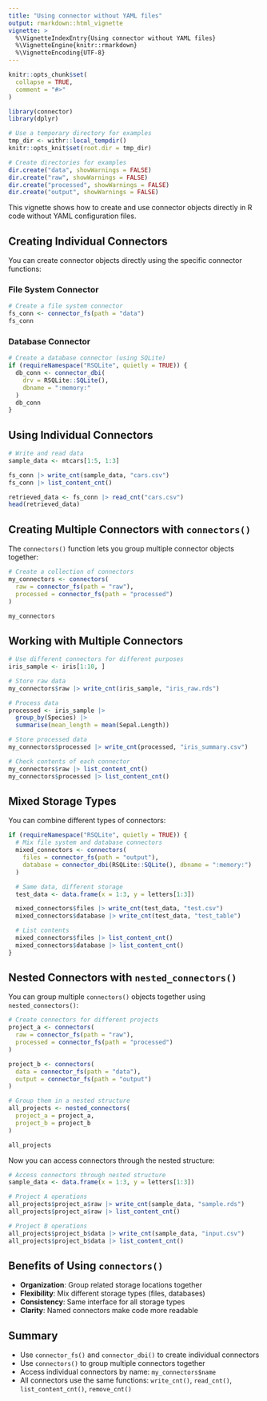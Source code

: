 ```yaml
---
title: "Using connector without YAML files"
output: rmarkdown::html_vignette
vignette: >
  %\VignetteIndexEntry{Using connector without YAML files}
  %\VignetteEngine{knitr::rmarkdown}
  %\VignetteEncoding{UTF-8}
---
```


```r
knitr::opts_chunk$set(
  collapse = TRUE,
  comment = "#>"
)
```

```r
library(connector)
library(dplyr)
```

```r
# Use a temporary directory for examples
tmp_dir <- withr::local_tempdir()
knitr::opts_knit$set(root.dir = tmp_dir)
```

```r
# Create directories for examples
dir.create("data", showWarnings = FALSE)
dir.create("raw", showWarnings = FALSE)
dir.create("processed", showWarnings = FALSE)
dir.create("output", showWarnings = FALSE)
```


This vignette shows how to create and use connector objects directly in R code without YAML configuration files.

## Creating Individual Connectors

You can create connector objects directly using the specific connector functions:

### File System Connector

```r
# Create a file system connector
fs_conn <- connector_fs(path = "data")
fs_conn
```

### Database Connector

```r
# Create a database connector (using SQLite)
if (requireNamespace("RSQLite", quietly = TRUE)) {
  db_conn <- connector_dbi(
    drv = RSQLite::SQLite(),
    dbname = ":memory:"
  )
  db_conn
}
```

## Using Individual Connectors

```r
# Write and read data
sample_data <- mtcars[1:5, 1:3]

fs_conn |> write_cnt(sample_data, "cars.csv")
fs_conn |> list_content_cnt()

retrieved_data <- fs_conn |> read_cnt("cars.csv")
head(retrieved_data)
```

## Creating Multiple Connectors with `connectors()`

The `connectors()` function lets you group multiple connector objects together:

```r
# Create a collection of connectors
my_connectors <- connectors(
  raw = connector_fs(path = "raw"),
  processed = connector_fs(path = "processed")
)

my_connectors
```

## Working with Multiple Connectors

```r
# Use different connectors for different purposes
iris_sample <- iris[1:10, ]

# Store raw data
my_connectors$raw |> write_cnt(iris_sample, "iris_raw.rds")

# Process data
processed <- iris_sample |>
  group_by(Species) |>
  summarise(mean_length = mean(Sepal.Length))

# Store processed data
my_connectors$processed |> write_cnt(processed, "iris_summary.csv")

# Check contents of each connector
my_connectors$raw |> list_content_cnt()
my_connectors$processed |> list_content_cnt()
```

## Mixed Storage Types

You can combine different types of connectors:

```r
if (requireNamespace("RSQLite", quietly = TRUE)) {
  # Mix file system and database connectors
  mixed_connectors <- connectors(
    files = connector_fs(path = "output"),
    database = connector_dbi(RSQLite::SQLite(), dbname = ":memory:")
  )

  # Same data, different storage
  test_data <- data.frame(x = 1:3, y = letters[1:3])

  mixed_connectors$files |> write_cnt(test_data, "test.csv")
  mixed_connectors$database |> write_cnt(test_data, "test_table")

  # List contents
  mixed_connectors$files |> list_content_cnt()
  mixed_connectors$database |> list_content_cnt()
}
```

## Nested Connectors with `nested_connectors()`

You can group multiple `connectors()` objects together using `nested_connectors()`:

```r
# Create connectors for different projects
project_a <- connectors(
  raw = connector_fs(path = "raw"),
  processed = connector_fs(path = "processed")
)

project_b <- connectors(
  data = connector_fs(path = "data"),
  output = connector_fs(path = "output")
)

# Group them in a nested structure
all_projects <- nested_connectors(
  project_a = project_a,
  project_b = project_b
)

all_projects
```

Now you can access connectors through the nested structure:

```r
# Access connectors through nested structure
sample_data <- data.frame(x = 1:3, y = letters[1:3])

# Project A operations
all_projects$project_a$raw |> write_cnt(sample_data, "sample.rds")
all_projects$project_a$raw |> list_content_cnt()

# Project B operations
all_projects$project_b$data |> write_cnt(sample_data, "input.csv")
all_projects$project_b$data |> list_content_cnt()
```

## Benefits of Using `connectors()`

- **Organization**: Group related storage locations together
- **Flexibility**: Mix different storage types (files, databases)
- **Consistency**: Same interface for all storage types
- **Clarity**: Named connectors make code more readable

## Summary

- Use `connector_fs()` and `connector_dbi()` to create individual connectors
- Use `connectors()` to group multiple connectors together
- Access individual connectors by name: `my_connectors$name`
- All connectors use the same functions: `write_cnt()`, `read_cnt()`, `list_content_cnt()`, `remove_cnt()`